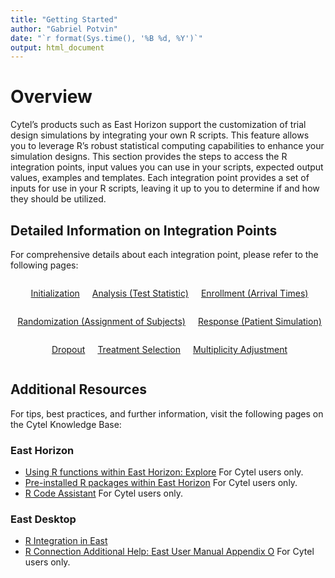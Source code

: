 ```yaml
---
title: "Getting Started"
author: "Gabriel Potvin"
date: "`r format(Sys.time(), '%B %d, %Y')`"
output: html_document
---
```


<style>
.button-container {
    text-align: center;
    display: flex;
    flex-wrap: wrap;
    justify-content: center;
    column-gap: 15px;
}
.btn i {
    margin-right: 5px;
}
</style>

# Overview

Cytel's products such as East Horizon support the customization of trial design simulations by integrating your own R scripts. This feature allows you to leverage R's robust statistical computing capabilities to enhance your simulation designs. This section provides the steps to access the R integration points, input values you can use in your scripts, expected output values, examples and templates. Each integration point provides a set of inputs for use in your R scripts, leaving it up to you to determine if and how they should be utilized.

## Detailed Information on Integration Points

For comprehensive details about each integration point, please refer to the following pages:

:::: {.button-container}
<a href="IntegrationPointInitialization.html" class="btn btn-primary"><i class="fas fa-cogs"></i>Initialization</a>

<a href="IntegrationPointAnalysis.html" class="btn btn-primary"><i class="fas fa-chart-bar"></i>Analysis (Test Statistic)</a>

<a href="IntegrationPointEnrollment.html" class="btn btn-primary"><i class="fas fa-user-clock"></i>Enrollment (Arrival Times)</a>

<a href="IntegrationPointRandomization.html" class="btn btn-primary"><i class="fas fa-random"></i>Randomization (Assignment of Subjects)</a>

<a href="IntegrationPointResponse.html" class="btn btn-primary"><i class="fas fa-user-md"></i>Response (Patient Simulation)</a>

<a href="IntegrationPointDropout.html" class="btn btn-primary"><i class="fas fa-user-slash"></i>Dropout</a>

<a href="IntegrationPointTreatmentSelection.html" class="btn btn-primary"><i class="fas fa-project-diagram"></i>Treatment Selection</a>

<a href="IntegrationPointMultiplicityAdjustment.html" class="btn btn-primary"><i class="fas fa-calculator"></i>Multiplicity Adjustment</a>

[//]: # (Comment: Possibly to add - Survival Assurance?, Re-Estimate Events?, Adapt Test Statistics?)

::::

## Additional Resources

For tips, best practices, and further information, visit the following pages on the Cytel Knowledge Base:

### East Horizon

- [Using R functions within East Horizon: Explore](https://knowledge.cytel.com/r-connection) <span class="badge text-bg-secondary">For Cytel users only.</span>
- [Pre-installed R packages within East Horizon](https://knowledge.cytel.com/pre-installed-r-packages-within-east-horizon) <span class="badge text-bg-secondary">For Cytel users only.</span>
- [R Code Assistant](https://knowledge.cytel.com/r-code-assistant) <span class="badge text-bg-secondary">For Cytel users only.</span>

### East Desktop

- [R Integration in East](https://knowledge.cytel.com/r-integration-east)
- [R Connection Additional Help: East User Manual Appendix O](https://knowledge.cytel.com/r-connect-additional-help-east-user-manual-chapter-o) <span class="badge text-bg-secondary">For Cytel users only.</span>
